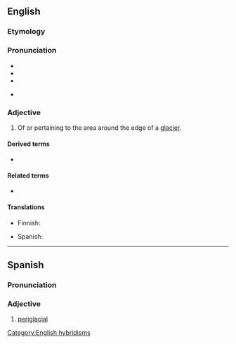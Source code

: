 ==English==

===Etymology===
{{prefix|en|peri|glacial}}

===Pronunciation===
* {{IPA|en|/pɛɹɪˈɡleɪʃəl/}}
* {{rhymes|en|eɪʃəl}}
* {{hyph|en|peri|gla|cial}}
* {{homophones|en|paraglacial}} {{qualifier|in some dialects}}

===Adjective===
{{en-adj|-}}
{{wikipedia}}

# {{lb|en|geomorphology}} Of or pertaining to the area around the edge of a [[glacier]].

====Derived terms====
* {{l|en|periglacially}}

====Related terms====
* {{l|en|periglaciation}}

====Translations====
{{trans-top|pertaining to the area around the edge of a glacier}}
* Finnish: {{t|fi|periglasiaalinen}}
{{trans-mid}}
* Spanish: {{t|es|periglaciar}}
{{trans-bottom}}

[[Category:English hybridisms]]

----

==Spanish==

===Pronunciation===
{{es-IPA}}

===Adjective===
{{es-adj}}

# [[#English|periglacial]]